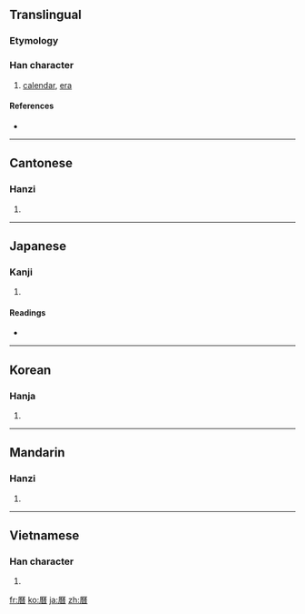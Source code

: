 {{also|暦|历}}
==Translingual==

===Etymology===
{{Han compound|厤|日|c1=p|c2=s|t1=sun|ls=psc}}

===Han character===
{{Han char|rn=72|rad=日|as=12|sn=16|four=7126<sub>9</sub>|canj=一竹木日 (MHDA)|ids=⿸[[厤]][[曰]]}}

# [[calendar]], [[era]]

====References====
* {{Han ref|kx=0500.100|dkj=14171|dj=0870.080|hdz=21536.020|uh=66C6|ud=26310|bh=BEE4|bd=48868}}

----

==Cantonese==

===Hanzi===
{{yue-hanzi|jyut=|y=lik6|sim=历}}

# {{defn|Cantonese|sort=日12}}

----

==Japanese==

===Kanji===
{{ja-kanji|grade=|rs=日12}}

# {{defn|Japanese}}

====Readings====
* {{ja-readings|on=[[れき]] (reki)|kun=[[こよみ]] (koyomi)}}

----

==Korean==

===Hanja===
{{ko-hanja|hangeul=력>역|eumhun=|rv=ryeok>yeok|mr=ryŏk>yŏk|y=lyek>yek}}

# {{defn|Korean|sort=日12}}

----

==Mandarin==

===Hanzi===
{{cmn-hanzi|sim=历|pin=[[lì]] ([[li4]])|wg=li<sup>4</sup>}}

# {{defn|Mandarin|sort=日12}}

----

==Vietnamese==

===Han character===
{{vi-hantu|[[lịch]], [[rếch]], [[rích]], [[rịch]]|rs=日12}}

# {{defn|Vietnamese|sort=日12}}

[[fr:曆]]
[[ko:曆]]
[[ja:曆]]
[[zh:曆]]